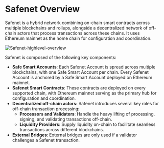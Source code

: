 # Safenet Overview

Safenet is a hybrid network combining on-chain smart contracts across multiple blockchains and rollups, alongside a decentralized network of off-chain actors that process transactions across these chains. 
It uses Ethereum mainnet as the home chain for configuration and coordination.

![Safenet-highlevel-overview](../../../assets/safenet-highlevel-overview.png)

Safenet is composed of the following key components:

* **Safe Smart Accounts**: Each Safenet Account is spread across multiple blockchains, with one Safe Smart Account per chain. 
Every Safenet Account is anchored by a Safe Smart Account deployed on Ethereum mainnet.
* **Safenet Smart Contracts**: These contracts are deployed on every supported chain, with Ethereum mainnet serving as the primary hub for configuration and coordination.
* **Decentralized off-chain actors**: Safenet introduces several key roles for off-chain transaction processing:
    * **Processors and Validators**: Handle the heavy lifting of processing, signing, and validating transactions off-chain.
    * **Liquidity Providers**: Supply liquidity on-chain to facilitate seamless transactions across different blockchains.
* **External Bridges**: External bridges are only used if a validator challenges a Safenet transaction.

